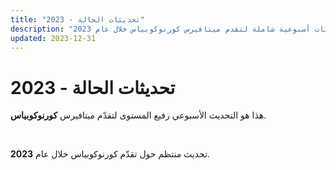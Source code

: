 ```yaml
---
title: "تحديثات الحالة - 2023"
description: "تحديثات أسبوعية شاملة لتقدم ميتافيرس كورنوكوبياس خلال عام 2023"
updated: 2023-12-31
---
```


# تحديثات الحالة - 2023  

هذا هو التحديث الأسبوعي رفيع المستوى لتقدّم ميتافيرس **كورنوكوبياس**.  

</br>

تحديث منتظم حول تقدّم كورنوكوبياس خلال عام **2023**.  
